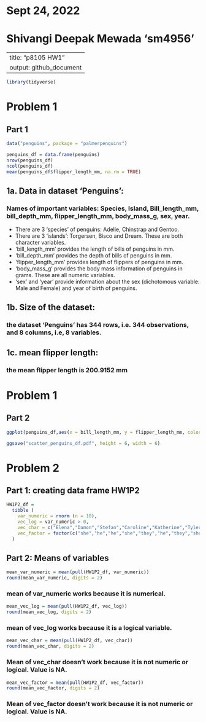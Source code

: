##################################################################
# Sept 24, 2022
# Shivangi Deepak Mewada 'sm4956'
##################################################################

---
title: "p8105 HW1"
output: github_document
---

```r
library(tidyverse)
```

# Problem 1
## Part 1

```r
data("penguins", package = "palmerpenguins")
```

```r
penguins_df = data.frame(penguins)
nrow(penguins_df)
ncol(penguins_df)
mean(penguins_df$flipper_length_mm, na.rm = TRUE)
```

## 1a. Data in dataset 'Penguins':  
### Names of important variables: Species, Island, Bill_length_mm, bill_depth_mm, flipper_length_mm, body_mass_g, sex, year. 
* There are 3 'species' of penguins: Adelie, Chinstrap and Gentoo. 
* There are 3 'islands': Torgersen, Bisco and Dream. These are both character variables. 
* 'bill_length_mm' provides the length of bills of penguins in mm. 
* 'bill_depth_mm' provides the depth of bills of penguins in mm. 
* 'flipper_length_mm' provides length of flippers of penguins in mm. 
* 'body_mass_g' provides the body mass information of penguins in grams. These are all numeric variables. 
* 'sex' and 'year' provide information about the sex (dichotomous variable: Male and Female) and year of birth of penguins.

## 1b. Size of the dataset:
### the dataset 'Penguins' has 344 rows, i.e. 344 observations, and 8 columns, i.e, 8 variables.

## 1c. mean flipper length:
### the mean flipper length is 200.9152 mm

# Problem 1
## Part 2

```r
ggplot(penguins_df,aes(x = bill_length_mm, y = flipper_length_mm, color = species)) + geom_point()

ggsave("scatter_penguins_df.pdf", height = 6, width = 6)

```

# Problem 2
## Part 1: creating data frame HW1P2

```r
HW1P2_df = 
  tibble (
    var_numeric = rnorm (n = 10),
    vec_log = var_numeric > 0,
    vec_char = c("Elena","Damon","Stefan","Caroline","Katherine","Tyler","Matt","Bonnie","Klaus","Elijah"),
    vec_factor = factor(c("she","he","he","she","they","he","they","she","he","they"))
  )
```

## Part 2: Means of variables

```r
mean_var_numeric = mean(pull(HW1P2_df, var_numeric))
round(mean_var_numeric, digits = 2)
```
### mean of var_numeric works because it is numerical.


```r
mean_vec_log = mean(pull(HW1P2_df, vec_log))
round(mean_vec_log, digits = 2)
```
### mean of vec_log works because it is a logical variable.

```r
mean_vec_char = mean(pull(HW1P2_df, vec_char))
round(mean_vec_char, digits = 2)
```
### Mean of vec_char doesn't work because it is not numeric or logical. Value is NA.

```r
mean_vec_factor = mean(pull(HW1P2_df, vec_factor))
round(mean_vec_factor, digits = 2)
```
### Mean of vec_factor doesn't work because it is not numeric or logical. Value is NA.

